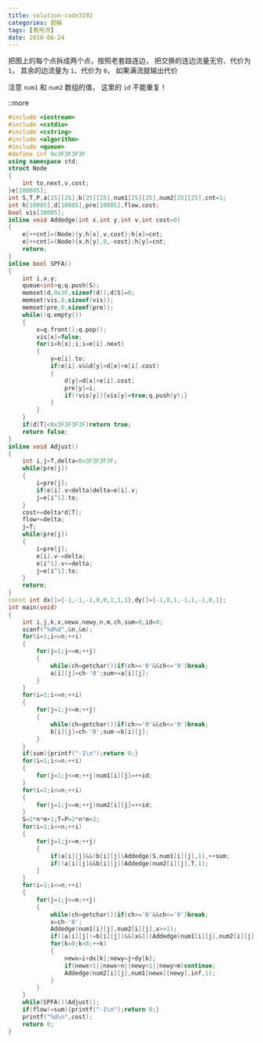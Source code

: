 ```yaml
---
title: solution-code3192
categories: 题解
tags: [费用流]
date: 2018-06-24
---
```


把图上的每个点拆成两个点，按照老套路连边，
把交换的连边流量无穷、代价为 `1`，
其余的边流量为 `1`、代价为 `0`，
如果满流就输出代价

注意 `num1` 和 `num2` 数组的值，
这里的 `id` 不能重复！

::more


```cpp
#include <iostream>
#include <cstdio>
#include <cstring>
#include <algorithm>
#include <queue>
#define inf 0x3F3F3F3F
using namespace std;
struct Node
{
	int to,next,v,cost;
}e[100005];
int S,T,P,a[25][25],b[25][25],num1[25][25],num2[25][25],cnt=1;
int h[10005],d[10005],pre[10005],flow,cost;
bool vis[10005];
inline void Addedge(int x,int y,int v,int cost=0)
{
	e[++cnt]=(Node){y,h[x],v,cost};h[x]=cnt;
	e[++cnt]=(Node){x,h[y],0,-cost};h[y]=cnt;
	return;
}
inline bool SPFA()
{
	int i,x,y;
	queue<int>q;q.push(S);
	memset(d,0x3F,sizeof(d));d[S]=0;
	memset(vis,0,sizeof(vis));
	memset(pre,0,sizeof(pre));
	while(!q.empty())
	{
		x=q.front();q.pop();
		vis[x]=false;
		for(i=h[x];i;i=e[i].next)
		{
			y=e[i].to;
			if(e[i].v&&d[y]>d[x]+e[i].cost)
			{
				d[y]=d[x]+e[i].cost;
				pre[y]=i;
				if(!vis[y]){vis[y]=true;q.push(y);}
			}
		}
	}
	if(d[T]<0x3F3F3F3F)return true;
	return false;
}
inline void Adjust()
{
	int i,j=T,delta=0x3F3F3F3F;
	while(pre[j])
	{
		i=pre[j];
		if(e[i].v<delta)delta=e[i].v;
		j=e[i^1].to;
	}
	cost+=delta*d[T];
	flow+=delta;
	j=T;
	while(pre[j])
	{
		i=pre[j];
		e[i].v-=delta;
		e[i^1].v+=delta;
		j=e[i^1].to;
	}
	return;
}
const int dx[]={-1,-1,-1,0,0,1,1,1},dy[]={-1,0,1,-1,1,-1,0,1};
int main(void)
{
	int i,j,k,x,newx,newy,n,m,ch,sum=0,id=0;
	scanf("%d%d",&n,&m);
	for(i=1;i<=n;++i)
	{
		for(j=1;j<=m;++j)
		{
			while(ch=getchar())if(ch>='0'&&ch<='9')break;
			a[i][j]=ch-'0';sum+=a[i][j];
		}
	}
	for(i=1;i<=n;++i)
	{
		for(j=1;j<=m;++j)
		{
			while(ch=getchar())if(ch>='0'&&ch<='9')break;
			b[i][j]=ch-'0';sum-=b[i][j];
		}
	}
	if(sum){printf("-1\n");return 0;}
	for(i=1;i<=n;++i)
	{
		for(j=1;j<=m;++j)num1[i][j]=++id;
	}
	for(i=1;i<=n;++i)
	{
		for(j=1;j<=m;++j)num2[i][j]=++id;
	}
	S=2*n*m+1;T=P=2*n*m+2;
	for(i=1;i<=n;++i)
	{
		for(j=1;j<=m;++j)
		{
			if(a[i][j]&&!b[i][j])Addedge(S,num1[i][j],1),++sum;
			if(!a[i][j]&&b[i][j])Addedge(num2[i][j],T,1);
		}
	}
	for(i=1;i<=n;++i)
	{
		for(j=1;j<=m;++j)
		{
			while(ch=getchar())if(ch>='0'&&ch<='9')break;
			x=ch-'0';
			Addedge(num1[i][j],num2[i][j],x>>1);
			if((a[i][j]!=b[i][j])&&(x&1))Addedge(num1[i][j],num2[i][j],1);
			for(k=0;k<8;++k)
			{
				newx=i+dx[k];newy=j+dy[k];
				if(newx<1||newx>n||newy<1||newy>m)continue;
				Addedge(num2[i][j],num1[newx][newy],inf,1);
			}
		}
	}
	while(SPFA())Adjust();
	if(flow!=sum){printf("-1\n");return 0;}
	printf("%d\n",cost);
	return 0;
}

```
